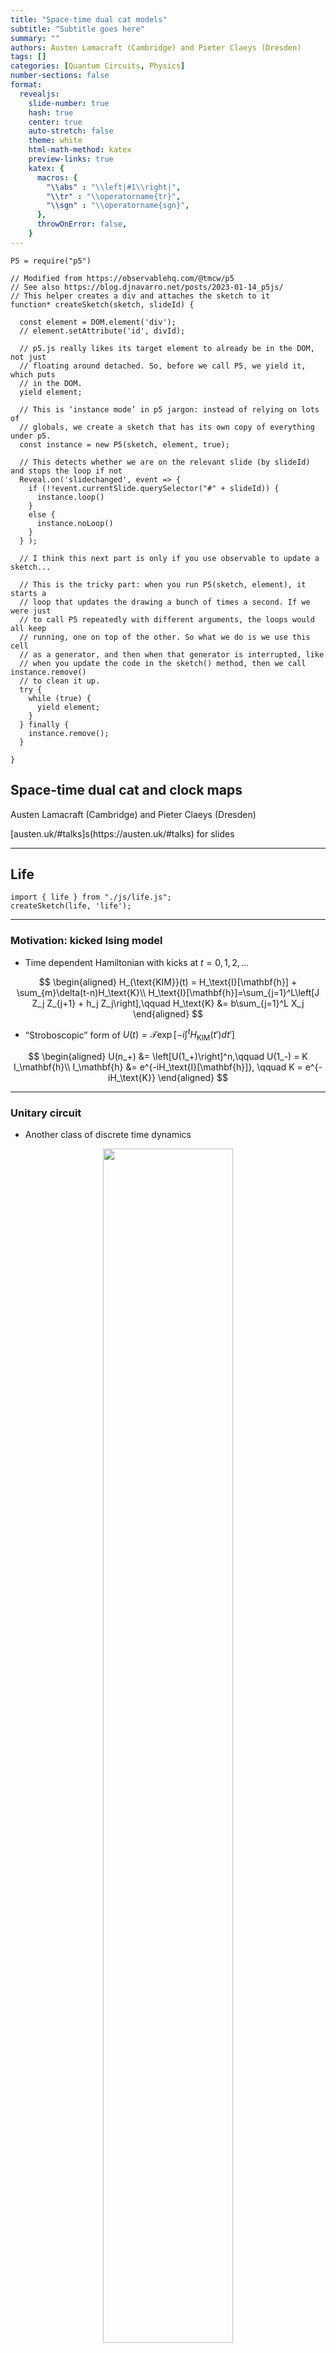 ```yaml
---
title: "Space-time dual cat models"
subtitle: "Subtitle goes here"
summary: ""
authors: Austen Lamacraft (Cambridge) and Pieter Claeys (Dresden)
tags: []
categories: [Quantum Circuits, Physics]
number-sections: false
format:
  revealjs: 
    slide-number: true
    hash: true
    center: true
    auto-stretch: false
    theme: white
    html-math-method: katex
    preview-links: true
    katex: {
      macros: {
        "\\abs" : "\\left|#1\\right|",
        "\\tr" : "\\operatorname{tr}",
        "\\sgn" : "\\operatorname{sgn}",
      },
      throwOnError: false,
    }
---
```


```ojs
P5 = require("p5")
```


```ojs
// Modified from https://observablehq.com/@tmcw/p5
// See also https://blog.djnavarro.net/posts/2023-01-14_p5js/
// This helper creates a div and attaches the sketch to it
function* createSketch(sketch, slideId) {
  
  const element = DOM.element('div');
  // element.setAttribute('id', divId);
  
  // p5.js really likes its target element to already be in the DOM, not just
  // floating around detached. So, before we call P5, we yield it, which puts
  // in the DOM.
  yield element;
  
  // This is ‘instance mode’ in p5 jargon: instead of relying on lots of
  // globals, we create a sketch that has its own copy of everything under p5.
  const instance = new P5(sketch, element, true);

  // This detects whether we are on the relevant slide (by slideId) and stops the loop if not
  Reveal.on('slidechanged', event => {
    if (!!event.currentSlide.querySelector("#" + slideId)) {
      instance.loop()
    }
    else {
      instance.noLoop()
    }
  } );
  
  // I think this next part is only if you use observable to update a sketch...

  // This is the tricky part: when you run P5(sketch, element), it starts a
  // loop that updates the drawing a bunch of times a second. If we were just
  // to call P5 repeatedly with different arguments, the loops would all keep
  // running, one on top of the other. So what we do is we use this cell
  // as a generator, and then when that generator is interrupted, like
  // when you update the code in the sketch() method, then we call instance.remove()
  // to clean it up.
  try {
    while (true) {
      yield element;
    }
  } finally {
    instance.remove();
  }

}
```



## Space-time dual cat and clock maps

Austen Lamacraft (Cambridge) and Pieter Claeys (Dresden)

[austen.uk/#talks]s(https://austen.uk/#talks) for slides


---

## Life


```ojs
import { life } from "./js/life.js";
createSketch(life, 'life');
```

---

### Motivation: kicked Ising model

- Time dependent Hamiltonian with kicks at $t=0,1,2,\ldots$

$$
\begin{aligned}
H_{\text{KIM}}(t) = H_\text{I}[\mathbf{h}] + \sum_{m}\delta(t-n)H_\text{K}\\
H_\text{I}[\mathbf{h}]=\sum_{j=1}^L\left[J Z_j Z_{j+1} + h_j Z_j\right],\qquad H_\text{K} &= b\sum_{j=1}^L X_j
\end{aligned}
$$

- "Stroboscopic" form of $U(t)=\mathcal{T}\exp\left[-i\int^t H_{\text{KIM}}(t') dt'\right]$

$$
\begin{aligned}
  U(n_+) &= \left[U(1_+)\right]^n,\qquad U(1_-) = K I_\mathbf{h}\\
  I_\mathbf{h} &= e^{-iH_\text{I}[\mathbf{h}]}, \qquad K = e^{-iH_\text{K}}
\end{aligned}
$$

---

### Unitary circuit

- Another class of discrete time dynamics

<figure align="center">
<img src="images/circuit.png" width="70%"/>
</figure>


---

### KIM as a circuit

<figure align="center">
<img src="images/hadamard-circuit.png" width="70%"/>
</figure>

<p align="center">
<img src="../new-rules-tum/assets/kim-circuit.png" width="200"/>
</p>

$$
\begin{aligned}
  \mathcal{K} &= \exp\left[-i b X\right]\\
  \mathcal{I} &= \exp\left[-iJ Z_1 Z_2 -i \left(h_1 Z_1 + h_2 Z_2\right)/2\right]
\end{aligned}
$$

---


### Expectation values

- Evaluate $\bra{\Psi}\mathcal{O}\ket{\Psi}=\bra{\Psi_0}\mathcal{U}^\dagger\mathcal{O}\mathcal{U}\ket{\Psi_0}$ for local $\mathcal{O}$

```ojs
SVG = require("svg.js")
d3 = require("d3@6")
```

```ojs
import { expectation } from './js/expectation.js'
html`<div id="svg-container"></div>`
d3.xml('./images/expectation.svg')
  .then(data => {
    d3.select("#svg-container").node().append(data.documentElement)
  });
// graphic = {
//   const test = await FileAttachment("text.txt").text();
//   console.log(test)
//   const data = (new DOMParser).parseFromString(test, "image/svg+xml");
//   d3.select("#svg-container").node().append(data.documentElement)
// }
  circuit = SVG('#gate')
    gate = circuit.findOne('#gate')

    blue = '#5594c3'
    red = '#d84141'

    // Hide original 
    gateAndContractions = circuit.findOne('#gate-and-contractions').hide()
    

    // The four contractions
    topLeft = circuit.findOne('#top-left')
    topRight = circuit.findOne('#top-right')
    bottomLeft = circuit.findOne('#bottom-left')
    bottomRight = circuit.findOne('#bottom-right')
    
    gateWidth = 20
    gateHeight = 20

    circuitWidth = 10
    circuitDepth = 3

    gate.size(gateWidth);

    // Build the circuit

    for (let y = 0; y < circuitDepth; y++) {
        for (let x = 0; x < circuitWidth; x++) {
            if ((x + y) % 2 === 0) {
                gate.findOne('#rect826').css({fill: blue})
                gate.clone().dmove(gateWidth * x, gateHeight * (circuitDepth + y)).addTo(circuit)
                y === 0 && x === 4 && topLeft.clone().dmove(gateWidth * x, gateHeight * (circuitDepth + y)).addTo(circuit)
                gate.findOne('#rect826').css({fill: red})
                gate.clone().dmove(gateWidth * x, gateHeight * (circuitDepth -1 - y)).addTo(circuit)
            }
        }

    }
```



---

### Folded picture


<figure align="center">
<img src="../new-rules-tum/assets/diag_folded.png" width="60%">
</figure>

- After folding, lines correspond to two indices / 4 dimensions 

---

### Unitarity in folded picture

- Circle denotes $\delta_{ab}$

<figure align="center">
<img src="../new-rules-tum/assets/folded-unitarity.png" width="60%">
</figure>

---

### $\bra{\Psi}\mathcal{O}\ket{\Psi}$ in folded picture

- Emergence of "light cone"

<object data="../new-rules-tum/assets/folded-expectation.svg" type="image/svg+xml"></object>

---

### Reduced density matrix

- Expectation values in region $A$ evaluated using *reduced density matrix*

$$
\rho_A = \operatorname{tr}\_{\bar A}\left[\ket{\Psi}\bra{\Psi}\right]=\operatorname{tr}_{\bar A}\left[\mathcal{U}\ket{\Psi_0}\bra{\Psi_0}\mathcal{U}^\dagger\right]
$$

<object data="../new-rules-tum/assets/reduced-density-matrix.svg" type="image/svg+xml"></object>


---

### Toy model: SWAP circuit 

<figure align="center">
<img src="../new-rules-tum/assets/bell-swap.png" width="100%"/>
</figure>

- For a Bell pair consisting of qubits at sites $m$ and $n$:

  - If $n\in A$, $m\in\bar A$, $\rho_A$ has factor $\mathbb{1}_n$. 

  - If $m, n\in A$ they contribute a factor $\ket{\Phi^+}\_{nm}\bra{\Phi^+}\_{nm}$ (pure)

- Only first case contributes to $
 S_A = \min(4\lfloor t/2\rfloor, |A|) 
$ bits

---
  

### Dual unitary gates

- Impose additional restriction

<figure align="center">
<img src="../new-rules-tum/assets/folded-dual-unitarity.png" width="60%">
</figure>

- [Gopalakrishnan and Lamacraft (2019)](https://journals.aps.org/prb/abstract/10.1103/PhysRevB.100.064309), [Bertini, Kos, and Prosen (2019)](https://journals.aps.org/prl/abstract/10.1103/PhysRevLett.123.210601)

---

### $\rho_A$ via dual unitarity

- 8 sites; 4 layers

<object data="../new-rules-tum/assets/A-entropy-quantum.svg" type="image/svg+xml"></object>

- $\rho_A$ is unitary transformation of
  
$$
  \mathbb{1}\otimes\mathbb{1}\otimes\mathbb{1}\otimes\mathbb{1}\otimes\mathbb{1}\otimes\mathbb{1}\otimes\mathbb{1}\otimes\mathbb{1}
$$

---

### Shallower...

<object data="../new-rules-tum/assets/A-entropy-quantum-shallower.svg" type="image/svg+xml"></object>

- $\rho_A$ is unitary transformation of 
  
$$
\mathbb{1}\otimes\mathbb{1}\ket{\Phi^+}\bra{\Phi^+}\otimes\ket{\Phi^+}\bra{\Phi^+}\otimes\mathbb{1}\otimes\mathbb{1}
$$

---

### General case

- RDM is unitary transformation of 

$$
\rho_0=\overbrace{\frac{\mathbb{1}}{2}\otimes \frac{\mathbb{1}}{2} \cdots }^{t-1} \otimes\overbrace{\ket{\Phi^+}\bra{\Phi^+} \cdots }^{N_A/2-t+1 } \otimes \overbrace{\frac{\mathbb{1}}{2}\otimes \frac{\mathbb{1}}{2} \cdots }^{t-1}
$$

- RDM has $2^{\min(2t-2,N_A)}$ non-zero eigenvalues all equal to $\left(\frac{1}{2}\right)^{\min(2t-2,N_A)}$


- Converse – maximal entanglement growth implies dual unitary gates – recently proved by [Zhou and Harrow (2022)](https://arxiv.org/abs/2204.10341)

---

### Thermalization

- After $N_A/2 + 1$ steps, reduced density matrix is $\propto \mathbb{1}$

- All expectations (with $A$) take on infinite temperature value

---

### The dual unitary family

- $4\times 4$ unitaries are 16-dimensional

- Family of dual unitaries is 14-dimensional
 
- Includes *kicked Ising model* at particular values of couplings
  
- Dual unitaries not "integrable" (except at special points) but have enough structure to allow many calculations

---


### Entanglement Growth for Self-Dual KIM

- [Bertini, Kos, Prosen (2019)](https://journals.aps.org/prx/abstract/10.1103/PhysRevX.9.021033) found that when $|J|=|b|=\pi/4$

$$
\lim_{L\to\infty} S_A =\min(2t-2,N_A)\log 2,
$$

- __Any $h_j$__; initial $Z_j$ product state

<p align="center">
<img src="../new-rules-tum/assets/bertini.png" width="500"/>
</p>

---

### 'KIM' property

<p align="center">
<img src="../new-rules-tum/assets/fig_KIMidentity.png" width="600"/>
</p>

- ($q=2$ here) Not satisfied by e.g. $\operatorname{SWAP}$

- Maps product states to maximally entangled (Bell) states

- Product initial states also work for KIM!

- [Piroli _et al_ (2020)](https://journals.aps.org/prb/abstract/10.1103/PhysRevB.101.094304) studied more general initial states

---

### Correlation functions

- Infinite temperature correlator $\tr\left[\sigma^\alpha_x(x,t)\sigma^\beta(y,0)\right]$

<figure align="center">
<img src="images/correlator.png" width="100%"/>
</figure>

- [Bertini, Kos, and Prosen (2019)](https://journals.aps.org/prl/abstract/10.1103/PhysRevLett.123.210601): dual unitarity means correlations vanish _inside_ light cone!

---

### Quantinuum experiment

- Correlations measured in SDKIM [last year]((https://www.nature.com/articles/s41567-022-01689-7))

<figure align="center">
<img src="images/quantinuum.png" width="800">
</figure>

---

## Outline

- Generalizing SDKI with Hadamard gates

- Cat maps and Clifford gates; classical limit

- Space-time duality for CA

- Models with continuous state space

---

- Recall KIM has circuit representation

<p align="center">
<img src="../new-rules-tum/assets/kim-circuit.png" width="200"/>
</p>

$$
\begin{aligned}
  \mathcal{K} &= \exp\left[-i b X\right]\\
  \mathcal{I} &= \exp\left[-iJ Z_1 Z_2 -i \left(h_1 Z_1 + h_2 Z_2\right)/2\right]
\end{aligned}
$$

- At $|J|=|b|=\pi/4$ model is dual unitary

---

### "Seeing" dual unitarity

- At the dual unitary point $b=\pm i\pi/4$

$$
  \mathcal{K} = \exp\left[\pm i \frac{\pi}{4} X\right]=\frac{1}{\sqrt{2}}\begin{pmatrix}
  1 & \pm i \\ 
  \pm i & 1
  \end{pmatrix}
$$

- Is $\propto$ Hadamard matrix: $|H_{ij}|=1$ with $H^\dagger H = d\mathbb{1}$

- Can be interpreted as diagonal phases when "viewed sideways"

<figure align="center">
<img src="images/hadamard-gate.png" width="40%"/>
<img src="images/delta-tensor.png" width="30%"/>
</figure>

---

- Back to lattice spin model picture

<figure align="center">
<img src="images/hadamard-circuit.png" width="70%"/>
</figure>

---

<figure align="center">
<img src="images/hadamard-circuit-h-v.png" width="70%"/>
</figure>

$$
U = \mathcal{N}\sum_{z_i\in \mathbb{Z}_d}\prod_{<i,j>} u_{ij}(z_i, z_j)
$$

- $u_{ij}(z_i, z_j): \mathbb{Z}_d\times \mathbb{Z}_d\longrightarrow U(1)$ 

- $z_i=\omega_d^{n_i}$ for $n_i=0,\ldots d-1$, with $\omega_d = \exp(2\pi i/d)$ 

---

$$
U = \mathcal{N}\sum_{z_i\in \mathbb{Z}_d}\prod_{<i,j>} u_{ij}(z_i, z_j)
$$

- When does this describe unitary evolution (vertically)?

- Single row $U_{\text{row }t}$ corresponds to diagonal operator

<figure align="center">
<img src="images/one-row.png" width="70%"/>
</figure>

$$
  \braket{z_{1:N,t}|U_{\text{row }t}|z_{1:N,t}} = \prod_{x=1}^N u_\text{H}(z_{x,t},z_{x+1,t})
$$

- Unitary since $u_\text{H}$ are phases

---

<figure align="center">
<img src="images/verts.png" width="70%"/>
</figure>

- Vertical bonds correspond to operators $u_\text{V}$ with matrix elements

$$
u_\text{V}(z_i,z_j)=\braket{z_i|u_\text{V}|z_j}
$$

- Also unitary up to a multiplicative factor i.e. $u_\text{V}$ is *Hadamard*!

---

<figure align="center">
<img src="images/hadamard-circuit-h-v.png" width="70%"/>
</figure>

- In the same way, *space-like* evolution is unitary if $u_\text{H}$ is Hadamard

- If *both* $u_\text{V}$ and $u_\text{H}$ are Hadamard (e.g. SKDI): unitary evolution in both space and time or *space-time duality* ([Gutkin *et al.* (2020)](https://journals.aps.org/prb/abstract/10.1103/PhysRevB.102.174307))

---

### Hadamard matrices

- Simple and important example is Fourier matrix (performs DFT)

$$
\left(F_d\right)_{jk} = \exp\left(2\pi ijk/d\right)\qquad j,k=0,\ldots, d-1
$$

- $H$ and $H'$ are equivalent if
$$
H' = D_1P_1 H P_2 D_2
$$

- $D_{1,2}$ are diagonal unitaries and $P_{1,2}$ permutations 

- If $D_1=D_2=\mathbb{1}$ $H$ and $H'$ are *permutation equivalent*

---

- *Dephased form* of a Hadamard matrix has first row and column all 1

- Two Hadamard matrices with same dephased form are equivalent

$$
\begin{align*}
H_\text{deph} &= D_1 H D_2\\
D_1&= \operatorname{diag}(\bar H_{11},\bar H_{21},\ldots \bar H_{d1})\\ 
D_2&= \operatorname{diag}(1,H_{11}\bar H_{12},\ldots H_{11}\bar H_{1d}) 
\end{align*}
$$

---

- $d=2,3$ and $5$: all complex Hadamard matrices equivalent to $F_d$
$$
F_2 = \begin{pmatrix}
1 & 1 \\
1 & -1
\end{pmatrix}
$$

- Equivalent to self-dual Ising kick matrix

$$
  K_{2} =\begin{pmatrix}
  1 & i \\
  i & 1
  \end{pmatrix}= \begin{pmatrix}
  1 & 0\\
  0 & i
  \end{pmatrix} F_2\begin{pmatrix}
  1 & 0\\
  0 & i
  \end{pmatrix}
$$

- As a phase function

$$
  K_{2}(z_i, z_j) = e^{i\pi/4}\exp\left(-\frac{i\pi}{4} z_i z_j\right)
$$
$$
  F_{2}(z_i, z_j) = e^{i\pi/4}\exp\left(\frac{i\pi}{4} \left[z_i z_j-z_i-z_j\right]\right)
$$

---

- For $d=3$

$$
  F_3 = \begin{pmatrix}
    1 & 1 & 1 \\
    1 & \omega_3 & \omega_3^2 \\
    1 & \omega_3^2 & \omega_3
  \end{pmatrix}
$$

- Equivalent to

$$
 K_3 = \begin{pmatrix}
  1 & \omega_3 & \omega_3 \\
  \omega_3 & 1 & \omega_3 \\
  \omega_3 & \omega_3 & 1 \\
 \end{pmatrix}
$$

---

- Tensor product of Hadamards is Hadamard e.g.

$$
F_2\otimes F_2 = \begin{pmatrix}
1 & 1 & 1 & 1 \\
1 & -1 & 1 & -1 \\
1 & 1 & -1 & -1 \\
1 & -1 & -1 & 1
\end{pmatrix}
$$

- Permutation inequivalent to $F_4$. Full orbit of inequivalent Hadamards

$$
  F_4^{(1)}(a)=\left[\begin{array}{cccc}
    1 & 1 & 1 & 1 \\
    1 & i  e^{i a} & -1 & -i  e^{i a} \\
    1 & -1 & 1 & -1 \\
    1 & -i  e^{i a} & -1 & i  e^{i a}
    \end{array}\right]\qquad a \in [0,\pi)
$$

- $F_4^{(1)}(0)=F_4$ and $F_4^{(1)}(\pm\pi/4)$ is perm equivalent to $F_2\otimes F_2$

---

### Generalized Pauli matrices

$$
\begin{align*}
Z_d = \begin{pmatrix}
1 & 0 & 0 & \cdots & 0\\
0 & \omega_d & 0 & \cdots & 0\\
\cdots & \cdots & \cdots & \cdots & \cdots \\
0 & 0 & 0 & \cdots & \omega_d^{d-1}
\end{pmatrix}\\ 
X_d = \begin{pmatrix}
  0 & 1 & 0 & \cdots & 0\\
  0 & 0 & 1 & \cdots & 0\\
  \cdots & \cdots & \cdots & \cdots & \cdots \\
  1 & 0 & 0 & \cdots & 0
  \end{pmatrix}
  \end{align*}
$$

- Satsify $Z_d^d=X_d^d=\mathbb{1}$ and  Weyl relation $X_d Z_d = \omega_d Z_d X_d$

- $Z^a X^b$ with $a,b=0,\ldots d-1$ form basis for local operators

---

- Quantum mechanical analogue of phase space torus
$$
  Z= e^{2\pi i q}\qquad X=e^{2\pi ip}
$$

- Conjugating by Fourier matrix
$$
F Z^a X^b F^\dagger = X^{a}Z^{-b}
$$
like $-\pi/2$ rotation of torus: $(q,p)\longrightarrow (p,-q)$

---

### Cat maps

$$
C_{jk}(\alpha,\delta)\equiv  \exp\left(\frac{2\pi i}{d}\left[\frac{\alpha j^2}{2} + jk + \frac{\delta k^2}{2}\right]\right)\qquad \alpha,\delta\in \mathbb{Z}
$$

- Area preserving (symplectic) linear map on torus
$$
\begin{align*}
\begin{pmatrix}
  q \\
  p
\end{pmatrix}&\longrightarrow
\begin{pmatrix}
  q' \\
  p'
\end{pmatrix} = T
\begin{pmatrix}
  q \\
  p
\end{pmatrix}\qquad \mod 1\nonumber\\
T &= \begin{pmatrix}
\alpha & \beta \\
\gamma & \delta
\end{pmatrix}\qquad \alpha,\beta,\gamma,\delta\in\mathbb{Z},\qquad \alpha\delta-\beta\gamma=1
\end{align*}
$$

- $C_{jk}(\alpha,\delta)$ has $\beta=1$ and is *Clifford*: $Z^a X^b\longrightarrow Z^{a'} X^{b'}$

- *Quantum cat maps* first studied by [Hannay and Berry (1980)](https://www.sciencedirect.com/science/article/abs/pii/0167278980900263) as quantum analogs of classical [Arnold cat maps](https://en.wikipedia.org/wiki/Arnold%27s_cat_map) 

---

### Arnold's cat map

$$
T:\begin{pmatrix}
q \\
p
\end{pmatrix}\longrightarrow
\begin{pmatrix}
    \alpha & 1 \\
    \alpha\delta - 1 & \delta
    \end{pmatrix}
\begin{pmatrix}
    q \\
    p
    \end{pmatrix}\qquad \mod 1
$$

- Chaotic when one Lyapunov exponent exceeds one for $|\alpha+\delta|>2$.

<figure align="center">
<img src="images/cat-map.png" width="50%"/>
<figcaption>
Cat map for $\alpha=2$, $\delta=1$. Source:  <a href="https://en.wikipedia.org/wiki/Arnold%27s_cat_map">Wikipedia</it></a> 
<figcaption>
</figure>

---

## Cat map

```ojs
import { catMap } from "./js/cat.js";
// createSketch(catMap, 'cat-map');
```

---

$$
\begin{align*}
  T &= \begin{pmatrix}
    2 & 1 \\
    3 & 2
    \end{pmatrix}: C_{jk}(2,2) = \exp\left(\frac{2\pi i}{d}\left[j^2+k^2+jk\right]\right)\text{ (hyperbolic)}\nonumber\\  
T &= \begin{pmatrix}
-1 & 1 \\
0 & -1
\end{pmatrix}: C_{jk}(-1,-1) = \exp\left(-\frac{i\pi}{d}\left[j-k\right]^2\right)
\text{ (parabolic)}
\end{align*}
$$

- Second has $\mathbb{Z}_d$ *clock symmetry*: $j\longrightarrow j+1$ (mod $d$). Should become $U(1)$ symmetry in the $d\to\infty$ limit

- Parity of $d$ is important since
$$
\exp\left(\frac{i\pi (j+d)^2}{d}\right)=(-1)^d \exp\left(\frac{i\pi j^2}{d}\right)
$$
---

- Find update of general Pauli

$$
\prod_{x=1}^N Z^{a_{x,t}}X^{b_{x,t}}\qquad a_{x,t}, b_{x,t}\in \mathbb{Z}_d.
$$

- Taking $u_\text{H}=F$ and $u_\text{V}=C(\alpha,\delta)$  (H then V)

$$
\begin{align*}
a_{x,t+1} &= \alpha(a_{x,t}-b_{x-1,t}-b_{x+1,t}) + (\alpha\delta -1)b_{x,t}\nonumber\\
b_{x,t+1} &= a_{x,t} - b_{x-1,t} - b_{x+1,t}+\delta b_{x,t}
\end{align*}\mod d
$$

- `Hamiltonian' form of equations of motion

---

- Second difference `Lagrangian' formulation

$$
\begin{align*}
\left[\Delta b\right]_{x,t} &= (\alpha + \delta - 4)b_{x,t}\qquad \mod d\nonumber\\
\left[\Delta b\right]_{x,t} &\equiv  b_{x,t+1} + b_{x+1,t-1} + b_{x+1,t} + b_{x-1,t} - 4b_{x,t}
\end{align*}
$$

- Symmetry between space and time is evident 

- Taking $u_\text{H}=F^\dagger$ and $u_\text{V}=C(\alpha,\delta)$  

$$
\begin{align*}
  \left[\square b\right]_{x,t} &= (\alpha + \delta)b_{x,t}\qquad \mod d\nonumber\\
  \left[\square b\right]_{x,t} &\equiv b_{x,t+1} + b_{x+1,t-1} - b_{x+1,t} - b_{x-1,t}
  \end{align*}
$$


---

- For $\alpha=\delta=0$ particularly simple form

$$
\begin{align*}
  \left[\square b\right]_{x,t} &= 0
  \end{align*}
$$

- Left and right propagating solutions

$$
\begin{align*}
a^R_{x,t} &= r_{x-t} \qquad b^R_{x,t} = -r_{x-t-1}\nonumber\\
a^L_{x,t} &= l_{x+t} \qquad b^L_{x,t} = -l_{x+t+1}
\end{align*}
$$

---

- General case: ([Gütschow *et al.* (2010)](https://pubs.aip.org/aip/jmp/article/51/1/015203/231697/Time-asymptotics-and-entanglement-generation-of))

- Fourier transform of equation of motion

$$
 M(u, u^{-1}) = \begin{pmatrix}
 \alpha & (\alpha\delta - 1) + \alpha(u + u^{-1}) \\
 1 & \delta + u + u^{-1}
 \end{pmatrix}
$$

- $\operatorname{tr}M = \alpha + \delta + u + u^{-1}$ determines behaviour

- $\alpha+\delta=0$: *glider* automaton otherwise *fractal*

---

- Example: $d=3$,  $u_\text{V}=C(1,0)$

<figure align="center">
<img src="images/z3-clifford.png" width="80%"/>
</figure>

- Local correlations vanish quickly!

---

### Spatiotemporal cat

- [Gutkin and Osipov (2016)](https://iopscience.iop.org/article/10.1088/0951-7715/29/2/325) define map on $N$ copies of torus

- Coupling between sites via
$$
\begin{align*}
x_{n}&\longrightarrow x_n \\
y_{n}&\longrightarrow y_n - x_{n-1} - x_{n+1} - V'(x_n)
\end{align*}\qquad \mod 1
$$
- Generated by Hamiltonian (NB $V(x)$ periodic)
$$
H_\text{c} = \sum_n \left[x_{n} x_{n+1} + V(x_n)\right]
$$

- Alternate with cat maps $\mathcal{K}_n$ on each site

---

### Lagrangian picture

 - "Momenta" $y_n$ can be eliminated to give two-step (Lagrangian) recurrence for $x_{n,t}$:
$$
[\Delta x]_{n,t} = (a+b-4)x_{n,t} - V'(x_{nt})-m_{n,t} \mod 1
$$
winding numbers $m_{n,t}$ chosen to ensure $x_{n,t}$ stays in the unit interval and $\Delta$ is the 2D Laplacian

---

### Correlations

- [Hu and Rosenhaus (2022)](https://arxiv.org/abs/2204.13655),  [Fouxon and Gutkin (2022)](https://iopscience.iop.org/article/10.1088/1751-8121/aca730/meta): explicit results for two and three site correlations. 

- Correlations vanish for $t>\ell$, support of observable

- [Christopoulos *et al.* (2023)](https://arxiv.org/abs/2307.01786) and [Lakshminarayan (2023)](https://arxiv.org/abs/2307.04950) for correlations in other models 

---

### [Lotkov *et al.* (2022)](https://journals.aps.org/prb/abstract/10.1103/PhysRevB.105.144306)

- Floquet dynamics for $d=3$
$$
\begin{align*}
H_1 &= \sum_{j=1}^{2N-1}\left(X_j^{\dagger}X_{j+1}+X_j X^{\dagger}_{j+1}\right)\\
H_2 &= \sum_{j=1}^{2N}\left(Z_j+Z_j^{\dagger}\right)\\
U_F &= e^{ifTH_2}e^{iJTH_1}
\end{align*}
$$
- Integrability conjectured for $fT = JT = \alpha_m$, with $\alpha_m = \frac{2\pi}{9}(2\ell-m)$, with $m=\pm 1$ and $\ell \in \mathbb{Z}$.

- Integrability subsequently established by [Miao and Vernier (2023)](https://arxiv.org/abs/2302.12675)

---

- Long range entanglement generation in integrable case

<figure align="center">
<img src="images/lotkov-protocol.png" width="100%"/>
</figure>

---

- Integrable case corresponds to 

$$
\begin{align*}
v_\text{H} = \begin{pmatrix}
1 & \omega & \omega \\
\omega & 1 & \omega \\
\omega & \omega  & 1
\end{pmatrix} \qquad
v_\text{V} =
\begin{pmatrix}
1 & \omega^2 & \omega^2 \\
\omega^2 & 1 & \omega^2 \\
\omega^2 & \omega^2  & 1
\end{pmatrix}=\bar v_\text{H}
\end{align*}
$$

- $v_\text{H}$ dephases to $F$, so this is equivalent to $v_\text{H}=F$, $v_\text{V}=F^\dagger$

- Hence, *ballistic* propagation of operators

---

### Diagrammatic derivation of rainbow state

<figure align="center">
<img src="images/pieter-derivation-1.png" width="100%"/>
</figure>

---

<figure align="center">
<img src="images/pieter-derivation-2.png" width="100%"/>
</figure>

---

<figure align="center">
<img src="images/pieter-derivation-3.png" width="100%"/>
</figure>

---

<figure align="center">
<img src="images/pieter-derivation-4.png" width="100%"/>
</figure>


---

- Nonintegrable case 

$$
v_\text{H} = v_\text{V} = \begin{pmatrix}
1 & \omega & \omega \\
\omega & 1 & \omega \\
\omega & \omega  & 1
\end{pmatrix}
$$

<figure align="center">
<img src="images/z3-clifford.png" width="80%"/>
</figure>

- Fractal operator dynamics

---

### Questions

1. Do all integrable dual unitary circuits have "trivial" dynamics?

2. Is Fourier circuit model integrable in the usual sense (for $d>3$?)

3. Connect fractal behaviour of cats at finite $d$ to classical limit?

---

## Dual unitarity for classical models? 

---

### Elementary cellular automata

- "Space" is one dimension with cells $x_n=0,1$ $n\in\mathbb{Z}$

- Update cells every time step depending on cells in **neighborhood** 

- Neighborhood is cell and two neighbors for _elementary_ CA

---

- Update specified by function 

$$
f:\\{0,1\\}^3\longrightarrow \\{0,1\\}.
$$

$$
x^{t+1}_{n} = f(x^{t}\_{n-1},x^{t}\_{n},x^{t}\_{n+1})
$$

- How many possible functions?

---

### Wolfram's rules 

- Domain of $f$ is $2^3=8$ possible values for three cells

- $2^8=256$ possible choices for the function $f$

- List outputs corresponding to inputs: 111, 110, ... 000

|111	| 110 |	101	| 100 |	011 |	010 |	001 |	000	|
|---	| --- |	---	| --- |	--- |	--- |	--- |	---	|
| 0   |	1   | 	1 | 	0 | 	1	|   1 | 	1 | 	0 |	

- Interpret as binary number: this one is [Rule 110](https://en.wikipedia.org/wiki/Rule_110)

---

## Elementary CA

- Many behaviours, from ordered (Rule 18) to chaotic (Rule 30)

```ojs
viewof rule = Inputs.range([0, 255], {step: 1, label: "Rule"})
viewof initialCondition = Inputs.select(["single 1", "random"], {label: "Initial"})
```


```ojs
import { elementary } from "./js/elementary-ca.js";
// createSketch(elementary(rule, initialCondition), 'elementary-ca');
```


- Rule 110 is capable of universal computation!

---

### CAs as model physics

- Notion of a causal "light cone" (45 degree lines)

- Variety of possible behaviours: chaos, periodicity, ...

---

### Chaos

- Rapid growth of small differences between two trajectories

<!-- <script type="module">
import { difference } from "./js/ca-difference.js"
const diffSketch = new p5(difference, "difference")
Reveal.on( 'slidechanged', event => {
  if (!!event.currentSlide.querySelector("#chaos")) {
    diffSketch.loop()
  }
  else {
    diffSketch.noLoop()
  }
} );
</script>

<figure align="center">
<div id="difference" style="display: inline-block; position: relative"></div>
</figure> -->


- Smallest change: flip one site and monitor $z^t\equiv x^t\oplus y^t$

---

### Chaos phenomenology 

- No exponential growth (c.f. [Lyapunov exponent](https://en.wikipedia.org/wiki/Lyapunov_exponent) in continuous systems)

- Track number of differences ([Hamming distance](https://en.wikipedia.org/wiki/Hamming_distance)) between trajectories

- Propagating "front" cannot exceed "speed of light": generally slower

---

### Reversibility 

- No elementary CAs are reversible (bijective)!

- Reversibility is undecidable above one spatial dimension

- $∃$ reversible constructions

---

### Block cellular automaton

<figure align="center">
<img src="../new-rules-tum/assets/Margolus_block_neighborhood.svg" width="30%"/>
</figure>

- Partition cells into blocks (Margolus neighborhoods) 
- Apply invertible mapping to block
- Alternate overlapping partitions

---

### Spacetime representation

<p align="center">
<img src="../new-rules-tum/assets/circuit.png" width="500" style="display: inline-block"/>
</p>

-  Blue squares: invertible mapping on states of two sites: 00, 01, 10, 11

---

## 24 reversible models

- Each block a permutation of 00, 01, 10, 11

- $4!=24$ blocks

- Order:

  0. (0123)
  1. (0132)
  2. (0213), and so on 

- Block 2 is the map $(00, 01, 10, 11) ⟶ (00, 10, 01, 11)$ (SWAP)

---

### Reversible CA

<!-- <script type="module">
import block from "js/block-ca.js"
const blockSketch = new p5(block, "block")
Reveal.on( 'slidechanged', event => {
  if (!!event.currentSlide.querySelector("#reversible-ca")) {
    blockSketch.loop()
  }
  else {
    blockSketch.noLoop()
  }
} );
</script>

<figure align="center">
<div id="block" style="display: inline-block; position: relative"></div>
</figure> -->

```ojs
import { block } from "./js/block-ca.js";
// createSketch(block, 'block', 'reversible-ca');
```

---

### Circuit notation

$$
f:\Sigma\times\Sigma \longrightarrow\Sigma\times\Sigma, \qquad \Sigma=\\{0,1\\}
$$

$$
(c,d) = f(a,b) 
$$

<figure align="center">
<img src="images/purple-gate.png" width="20%">
</figure>

$$
F_{ab,cd} = \begin{cases}
    1  & \text{if } (c,d) = f(a,b) \\\
    0 & \text{otherwise}
\end{cases}
$$

---

- If $f(\cdot,\cdot)$ is one-to-one:

$$
\sum_{a,b} F_{cd,ab} = \sum_{c,d} F_{cd,ab} = 1
$$


<figure align="center">
<img src="../new-rules-tum/assets/folded-unitarity.png" width="60%">
</figure>

- Circle indicates sum over index

---

### Dual reversibility


- If $(c,d)=f(a,b)$ require bijection $\tilde f$ satisfying $(d,b)=\tilde f(c,a)$

<figure align="center">
<img src="images/purple-gate.png" width="20%">
</figure>

---

- In terms of $F_{ab,cd}$

$$
\sum_{a,c} F_{cd,ab} = \sum_{b,d} F_{cd,ab} = 1
$$

<figure align="center">
<img src="../new-rules-tum/assets/folded-dual-unitarity.png" width="60%">
</figure>

- [Christopoulos *et al.* (2023)](https://arxiv.org/abs/2307.01786), [Lakshminarayan (2023)](https://arxiv.org/abs/2307.04950)

---

### Equivalent formulation

<figure align="center">
<img src="images/purple-gate.png" width="20%">
</figure>

$$
\begin{align*}
f(a,b)=(f_c(a,b),f_d(a,b))\\\
\tilde f(c,a)=(\tilde f_d(c,a),\tilde f_b(c,a))
\end{align*}
$$ 

- Dual reversibility implies that the maps $f_c(a,\cdot)$ and $f_d(\cdot,b)$ are bijections across diagonal

- "Nondegeneracy" in [Etingof *et al.* (199)](https://projecteuclid.org/journals/duke-mathematical-journal/volume-100/issue-2/Set-theoretical-solutions-to-the-quantum-Yang-Baxter-equation/10.1215/S0012-7094-99-10007-X.full), [Gombor and Pozsgay (2022)](https://www.scipost.org/SciPostPhys.12.3.102)

---

### Three state models 

- Of the 24 reversible blocks for two states, 12 are dual reversible

- Three states: [Borsi and Pozsgay (2022)](https://journals.aps.org/prb/abstract/10.1103/PhysRevB.106.014302) find 227 DR models 

<!-- <script type="module">
import { threeComponent } from "./js/three-component-dual-reversible.js"
const threeComponentSketch = new p5(threeComponent, "three-component")
Reveal.on( 'slidechanged', event => {
  if (!!event.currentSlide.querySelector("#three-state-models")) {
    threeComponentSketch.loop()
  }
  else {
    threeComponentSketch.noLoop()
  }
} );
</script>

<figure align="center">
<div id="three-component" style="display: inline-block; position: relative "></div>
</figure> -->

---

### The linear block

$$
(c,d) = f(a,b) = (a + b, a - b)\, \mod 3
$$

- Original dual unitary circuit from [Hosur *et al.*](https://link.springer.com/article/10.1007/JHEP02(2016)004)
- Unusual behaviour of recurrence time
  - For $L = 2\times 3^m$ have $T_\text{recur}=2L$
  - [Borsi and Pozsgay](https://journals.aps.org/prb/abstract/10.1103/PhysRevB.106.014302) prove using Fourier analysis over finite fields

--- 

### Origin of "fractal" recurrence

<figure align="center">
<img src="../new-rules-tum/assets/linear-model-recurrence.png" width="30%"/>
<figcaption>
$L=54=2\times 3^3$, $T_\text{recur}=2L=108$</a> 
<figcaption>
</figure>

---

### Mutual information 

- Disjoint regions $A$ and $\bar A$: how much does one tell about the other?

- Use [mutual information](https://en.wikipedia.org/wiki/Mutual_information): measure of dependence of random variables 
  
- Suggested in this context by [Pizzi *et al.* (2022)](https://journals.aps.org/prb/abstract/10.1103/PhysRevB.106.214303)
  
--- 

- MI defined as
$$
I(X;Y) \equiv S(X) + S(Y) - S(X,Y)
$$
  - $S(X)$ is entropy of $p_X(x)$; marginal distribution of $X$
  - $S(Y)$ is entropy of $p_Y(y)$; marginal distribution of $Y$
  - $S(X,Y)$ is entropy of joint distribution $p_{(X,Y)}(x,y)$

- Vanishes if $p_{(X,Y)}(x,y)=p_X(x)p_Y(y)$
 
---

<figure align="center">
<img src="images/pizzi.png" width="100%">
<figcaption>
Source:  <a href="https://journals.aps.org/prb/abstract/10.1103/PhysRevB.106.214303">Pizzi <it> et al.</it>(2022)</a> 
<figcaption>
</figure>

---

### Simple example

- Suppose either $X=Y=1$ or $X=Y=0$, with equal probability

$$
\begin{align*}
p_{(X,Y)}(0,0)&=p_{(X,Y)}(1,1)=1/2\\
 p_{(X,Y)}(1,0)&=p_{(X,Y)}(0,1)=0
\end{align*}
$$
  
$$
I(X;Y)=S(X) + S(Y) - S(X,Y)= 1+1-1=1 \text{ bit}
$$

---

### Toy model (classical reprise)

<figure align="center">
<img src="../new-rules-tum/assets/bell-swap.png" width="100%"/>
</figure>

- Initial distribution factorizes over correlated pairs
- Apply SWAPs
- 1 bit MI for every pair with one member in $A$ and one in $\bar A$

$$
I(A;\bar A) = \min(4\lfloor t/2\rfloor, |A|) \text{ bits}
$$

- $|A|$ is (even) number of sites in $A$

---

### Comments

- Total entropy conserved (c.f Liouville's theorem)

- Entropy of initial distribution is half max, but entropy $S(A)$ saturates at maximal value (thermalization in time $\sim |A|/2$)
   
- This model is *not so special!* Any of the dual reversible BCAs behaves *exactly the same!* 

<p align="center" class="fragment">
<strong>Graphical proof same as for dual unitaries</strong>
 
---

- $S(A)$ for 8 central sites
- Marginalize over $\bar A$

<object data="../new-rules-tum/assets/A-entropy-quantum-shallower.svg" type="image/svg+xml"></object>

- After using dual reversibility, result is reversible automaton applied to initial state with $S(A)=6$ bits

---

### Models with continuous state space

 $$
 f:\Sigma\times\Sigma \longrightarrow\Sigma\times\Sigma
 $$

 - Reversible: $f$ must be a bijection, so inverse $f^{-1}$ exists
 
 - Probability distribution $p(a,b)$ on two sites is mapped to a distribution
$$
p_f(c,d) = |\det Df|^{-1} p(f^{-1}(c,d)),
$$
$Df$ is Jacobian matrix

- Impose $|Df|=1$: preserve uniform distribution 

---

### Krajnik-Prosen model

- _Classical_ circuit, _Symplectic map_ on $S^2\times S^2$

$$
\begin{align*}
\Phi_{\tau}\left(\mathbf{S}_{1}, \mathbf{S}_{2}\right) &=\frac{1}{\sigma^{2}+\tau^{2}}\left(\sigma^{2} \mathbf{S}_{1}+\tau^{2} \mathbf{S}_{2}+\tau \mathbf{S}_{1} \times \mathbf{S}_{2}, \sigma^{2} \mathbf{S}_{2}+\tau^{2} \mathbf{S}_{1}+\tau \mathbf{S}_{2} \times \mathbf{S}_{1}\right) \\
\mathbf{S}_1^2&=\mathbf{S}_1^2=1\qquad \sigma^{2} =\frac{1}{2}\left(1+\mathbf{S}_{1} \cdot \mathbf{S}_{2}\right)
\end{align*}
$$
<figure align="center">
<img src="../new-rules-tum/assets/krajnik-prosen-circuit.png" width="50%"/>
<figcaption>
From <a href="https://link.springer.com/article/10.1007/s10955-020-02523-1">Krajnik and Prosen (2020)</a> 
<figcaption>
</figure>


---

### "Space-time duality" of KP model

<figure align="center">
<img src="images/kp-dual.png" width="50%"/>
<figcaption>
From <a href="https://link.springer.com/article/10.1007/s10955-020-02523-1">Krajnik and Prosen (2020)</a> 
<figcaption>
</figure>

- $\tilde\Phi_\tau$ coincides with $\Phi_\tau$ after flipping

$$
\mathbf{S}_x^t \longrightarrow \tilde{\mathbf{S}}_x^t = (-1)^{x+t+1}\mathbf{S}_x^t
$$

---

### Nonzero correlations in the KP model

<figure align="center">
<img src="images/kp-correlations.png" width="50%"/>
<figcaption>
From <a href="https://link.springer.com/article/10.1007/s10955-020-02523-1">Krajnik and Prosen (2020)</a> 
<figcaption>
</figure>

<p align="center" class="fragment">
<strong>Model is not space-time dual in same sense as dual unitary circuits!</strong>
</p>

---

### Dual reversibility

<figure align="center">
<img src="images/purple-gate.png" width="20%">
</figure>

- As before $(d,b) = \tilde f(c,a)$. Require $|D \tilde f|=1$

- Discrete case: bijectivity of $\tilde f$ equivalent to existence of diagonal bijections $f_c(a,\cdot):\Sigma_b\longrightarrow \Sigma_c$ and $f_d(\cdot,b):\Sigma_a\longrightarrow \Sigma_d$

- Continuous case: additionally, bijections have unit determinant

---

- Recall 
$$
p_f(c,d) = |\det Df|^{-1} p(f^{-1}(c,d))
$$
- Equivalent to 
$$
p_f(c,d) = \int \delta((c,d)-f(a,b)) p(a,b)\, d\mu(a) d\mu(b)
$$
$$
1 = \int \delta((c,d)-f(a,b))\\, d\mu(a) d\mu(b)
$$
<figure align="center">
<img src="../new-rules-tum/assets/folded-unitarity.png" width="60%">
</figure>

---

- $|D\tilde f|=1$ guarantees that  

$$
1 = \int \delta((d,b)-\tilde f(c,a))\\, d\mu(a) d\mu(c)
$$
- _Not_ analog of
<figure align="center">
<img src="../new-rules-tum/assets/folded-dual-unitarity.png" width="60%">
</figure>

- Even if $(c,d)=f(a,b)$ and $(d,b)=\tilde f(c,a)$:
$$
\delta((c,d)-f(a,b))\neq \delta((d,b)-\tilde f(c,a))
$$

---

### Necessary condition

$$
\delta((c,d)-f(a,b))= \delta((d,b)-\tilde f(c,a))
$$

- Requires diagonal bijections satisfy 

$$
|Df_c(a,\cdot)|=1\qquad |Df_d(\cdot,b)|=1
$$

<figure align="center">
<img src="images/purple-gate.png" width="20%">
</figure>

- _Not_ satisfied by Krajnik—Prosen model!

---

## Symplectic dynamics

- State space $\Sigma$ is symplectic manifold with symplectic form $\omega$

- $f:\Sigma\times\Sigma\longrightarrow\Sigma\times\Sigma$ obeys $f^{*}(\omega_1+\omega_2)=\omega_1+\omega_2$

- $\omega$ has (locally) canonical form

$$
\omega = \sum_{i=1}^{n} dx_i\wedge dy_i
$$

- $Df$ is symplectic matrix

$$
\begin{align*}
Df^T \Omega Df &= \Omega\qquad \Omega \equiv\operatorname{diag}(\omega,\omega)\\
\omega &= \begin{pmatrix}
    0 & \mathbb{1}_n \\
    -\mathbb{1}_n & 0
    \end{pmatrix}
\end{align*}
$$

---

- Rearranging gives condition on spatial Jacobian $D\tilde f$
$$
    D\tilde f^T\operatorname{diag}(\omega,-\omega) D\tilde f = \operatorname{diag}(-\omega,\omega).
$$

- $\tilde f$ not symplectic but may be made so by composing with pair of maps $\tau_{1,2}$ that reverse signs of $\omega_1$ and $\omega_2$ e.g. $\tau_{1,2}$ $y_i\to -y_i$

- $\tau_2\circ \tilde f\circ \tau_1$ is then symplectic

- In Krajnik—Prosen model this corresponds to
$$
\mathbf{S}_x^t \longrightarrow \tilde{\mathbf{S}}_x^t = (-1)^{x+t+1}\mathbf{S}_x^t
$$

- _Any_ symplectic map volume preserving in spatial direction


---

### Summary

- There is a "useful" notion of space-time duality for classical models

- Existing examples: spatiotemporal cat, dual unitary Cliffords

- New examples: [Christopoulos *et al.* (2023)](https://arxiv.org/abs/2307.01786) (classical spins) and [Lakshminarayan (2023)](https://arxiv.org/abs/2307.04950) (coupled standard maps)

<p align="center" class="fragment">
<strong>Thank you!</strong>
</p>

